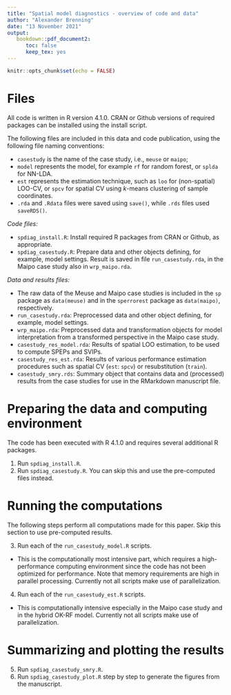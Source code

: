 ```yaml
---
title: "Spatial model diagnostics - overview of code and data"
author: "Alexander Brenning"
date: "13 November 2021"
output: 
   bookdown::pdf_document2:
      toc: false
      keep_tex: yes
---
```


```r
knitr::opts_chunk$set(echo = FALSE)
```

# Files

All code is written in R version 4.1.0.
CRAN or Github versions of required packages can be installed using the install script.

The following files are included in this data and code publication, using the following file naming conventions:

- `casestudy` is the name of the case study, i.e., `meuse` or `maipo`;
- `model` represents the model, for example `rf` for random forest, or `splda` for NN-LDA.
- `est` represents the estimation technique, such as `loo` for (non-spatial) LOO-CV, or `spcv` for spatial CV using $k$-means clustering of sample coordinates.
- `.rda` and `.Rdata` files were saved using `save()`, while `.rds` files used `saveRDS()`.


*Code files:*

- `spdiag_install.R`: Install required R packages from CRAN or Github, as appropriate.
- `spdiag_casestudy.R`: Prepare data and other objects defining, for example, model settings. Result is saved in file `run_casestudy.rda`, in the Maipo case study also in `wrp_maipo.rda`.

*Data and results files:*

- The raw data of the Meuse and Maipo case studies is included in the `sp` package as  `data(meuse)` and in the `sperrorest` package as `data(maipo)`, respectively.
- `run_casestudy.rda`: Preprocessed data and other object defining, for example, model settings.
- `wrp_maipo.rda`: Preprocessed data and transformation objects for model interpretation from a transformed perspective in the Maipo case study.
- `casestudy_res_model.rda`: Results of spatial LOO estimation, to be used to compute SPEPs and SVIPs.
- `casestudy_res_est.rda`: Results of various performance estimation procedures such as spatial CV (`est`: `spcv`) or resubstitution (`train`).
- `casestudy_smry.rds`: Summary object that contains data and (processed) results from the case studies for use in the RMarkdown manuscript file.


# Preparing the data and computing environment

The code has been executed with R 4.1.0 and requires several additional R packages.

1. Run `spdiag_install.R`.
2. Run `spdiag_casestudy.R`. You can skip this and use the pre-computed files instead.



# Running the computations

The following steps perform all computations made for this paper. Skip this section to use pre-computed results.

3. Run each of the `run_casestudy_model.R` scripts.
  - This is the computationally most intensive part, which requires a high-performance computing environment since the code has not been optimized for performance. Note that memory requirements are high in parallel processing. Currently not all scripts make use of parallelization.
4. Run each of the `run_casestudy_est.R` scripts.
- This is computationally intensive especially in the Maipo case study and in the hybrid OK-RF model. Currently not all scripts make use of parallelization.


# Summarizing and plotting the results


5. Run `spdiag_casestudy_smry.R`.
6. Run `spdiag_casestudy_plot.R` step by step to generate the figures from the manuscript.

